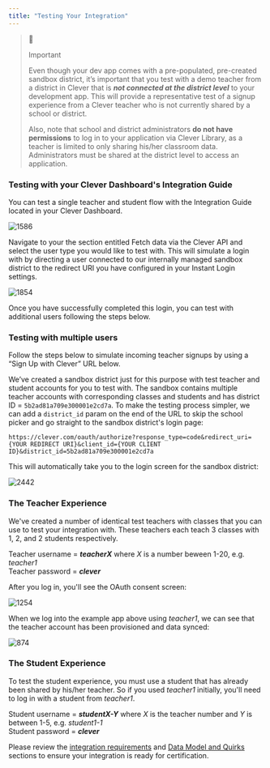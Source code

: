 ```yaml
---
title: "Testing Your Integration"
---
```


> 📘
> 
> Important
> 
> Even though your dev app comes with a pre-populated, pre-created sandbox district, it’s important that you test with a demo teacher from a district in Clever that is **_not connected at the district level_** to your development app. This will provide a representative test of a signup experience from a Clever teacher who is not currently shared by a school or district.
> 
> Also, note that school and district administrators **do not have permissions** to log in to your application via Clever Library, as a teacher is limited to only sharing his/her classroom data. Administrators must be shared at the district level to access an application.

### Testing with your Clever Dashboard's Integration Guide

You can test a single teacher and student flow with the Integration Guide located in your Clever Dashboard. 

![1586](/images/54ad55b-Library_Integration_Guide.png "Library Integration Guide.png") 

Navigate to your the section entitled Fetch data via the Clever API and select the user type you would like to test with. This will simulate a login with by directing a user connected to our internally managed sandbox district to the redirect URI you have configured in your Instant Login settings.

![1854](/images/fa2ff9c-Testing.png "Testing.png") 

Once you have successfully completed this login, you can test with additional users following the steps below.

### Testing with multiple users

Follow the steps below to simulate incoming teacher signups by using a “Sign Up with Clever” URL below. 

We’ve created a sandbox district just for this purpose with test teacher and student accounts for you to test with. The sandbox contains multiple teacher accounts with corresponding classes and students and has district ID = `5b2ad81a709e300001e2cd7a`. To make the testing process simpler, we can add a `district_id` param on the end of the URL to skip the school picker and go straight to the sandbox district's login page:

`https://clever.com/oauth/authorize?response_type=code&redirect_uri={YOUR REDIRECT URI}&client_id={YOUR CLIENT ID}&district_id=5b2ad81a709e300001e2cd7a`

This will automatically take you to the login screen for the sandbox district:

![2442](/images/61042fd-Screen_Shot_2018-07-28_at_8.13.52_PM.png "Screen Shot 2018-07-28 at 8.13.52 PM.png") 

### The Teacher Experience

We've created a number of identical test teachers with classes that you can use to test your integration with. These teachers each teach 3 classes with 1, 2, and 2 students respectively.

Teacher username = **_teacherX_** where _X_ is a number beween 1-20, e.g. _teacher1_  
Teacher password = **_clever_**

After you log in, you'll see the OAuth consent screen:

![1254](/images/592ec28-Screen_Shot_2018-07-28_at_8.22.33_PM.png "Screen Shot 2018-07-28 at 8.22.33 PM.png") 

When we log into the example app above using _teacher1_, we can see that the teacher account has been provisioned and data synced:

![874](/images/137aaf7-Screen_Shot_2018-07-28_at_8.28.33_PM.png "Screen Shot 2018-07-28 at 8.28.33 PM.png") 

### The Student Experience

To test the student experience, you must use a student that has already been shared by his/her teacher. So if you used _teacher1_ initially, you'll need to log in with a student from _teacher1_.

Student username = **_studentX-Y_** where _X_ is the teacher number and _Y_ is between 1-5, e.g. _student1-1_  
Student password = **_clever_** 

Please review the [integration requirements](/docs/classroom-guide#section-integration-requirements) and [Data Model and Quirks](/docs/data-model-quirks-and-supported-features-classroom-integrations) sections to ensure your integration is ready for certification.